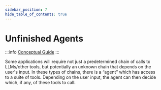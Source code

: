 ```yaml
---
sidebar_position: 7
hide_table_of_contents: true
---
```



# Unfinished Agents

:::info
[Conceptual Guide](https://docs.langchain.com/docs/components/agents)
:::

Some applications will require not just a predetermined chain of calls to LLMs/other tools, but potentially an unknown chain that depends on the user's input. In these types of chains, there is a “agent” which has access to a suite of tools. Depending on the user input, the agent can then decide which, if any, of these tools to call.

